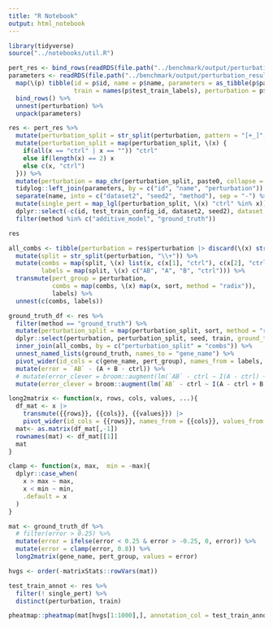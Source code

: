```yaml
---
title: "R Notebook"
output: html_notebook
---
```



```r
library(tidyverse)
source("../notebooks/util.R")
```

```r
pert_res <- bind_rows(readRDS(file.path("../benchmark/output/perturbation_results_predictions.RDS")))
parameters <- readRDS(file.path("../benchmark/output/perturbation_results_parameters.RDS")) %>%
  map(\(p) tibble(id = p$id, name = p$name, parameters = as_tibble(p$parameters), 
                  train = names(p$test_train_labels), perturbation = p$test_train_labels)) %>%
  bind_rows() %>%
  unnest(perturbation) %>%
  unpack(parameters)
```


```r
res <- pert_res %>%
  mutate(perturbation_split = str_split(perturbation, pattern = "[+_]", n = 2)) %>%
  mutate(perturbation_split = map(perturbation_split, \(x) {
    if(all(x == "ctrl" | x == "")) "ctrl" 
    else if(length(x) == 2) x
    else c(x, "ctrl")
  })) %>%
  mutate(perturbation = map_chr(perturbation_split, paste0, collapse = "+")) %>%
  tidylog::left_join(parameters, by = c("id", "name", "perturbation")) %>%
  separate(name, into = c("dataset2", "seed2", "method"), sep = "-") %>%
  mutate(single_pert = map_lgl(perturbation_split, \(x) "ctrl" %in% x)) %>%
  dplyr::select(-c(id, test_train_config_id, dataset2, seed2), dataset = dataset_name) %>%
  filter(method %in% c("additive_model", "ground_truth"))

res
```



```r
all_combs <- tibble(perturbation = res$perturbation |> discard(\(x) str_detect(x, "ctrl")) |> unique()) %>%
  mutate(split = str_split(perturbation, "\\+")) %>%
  mutate(combs = map(split, \(x) list(x, c(x[1], "ctrl"), c(x[2], "ctrl"), "ctrl")),
         labels = map(split, \(x) c("AB", "A", "B", "ctrl"))) %>%
  transmute(pert_group = perturbation, 
            combs = map(combs, \(x) map(x, sort, method = "radix")),
            labels) %>%
  unnest(c(combs, labels))

ground_truth_df <- res %>%
  filter(method == "ground_truth") %>%
  mutate(perturbation_split = map(perturbation_split, sort, method = "radix")) %>%
  dplyr::select(perturbation, perturbation_split, seed, train, ground_truth = prediction) %>%
  inner_join(all_combs, by = c("perturbation_split" = "combs")) %>%
  unnest_named_lists(ground_truth, names_to = "gene_name") %>%
  pivot_wider(id_cols = c(gene_name, pert_group), names_from = labels, values_from = ground_truth) %>%
  mutate(error = `AB` - (A + B - ctrl)) %>%
  # mutate(error_clever = broom::augment(lm(`AB` - ctrl ~ I(A - ctrl) + I(B - ctrl) - 1))$.resid, .by = pert_group)
  mutate(error_clever = broom::augment(lm(`AB` - ctrl ~ I(A - ctrl + B - ctrl) - 1))$.resid, .by = pert_group)
```




```r
long2matrix <- function(x, rows, cols, values, ...){
  df_mat <- x |>
    transmute({{rows}}, {{cols}}, {{values}}) |>
    pivot_wider(id_cols = {{rows}}, names_from = {{cols}}, values_from = {{values}}, ...) 
  mat<- as.matrix(df_mat[,-1])
  rownames(mat) <- df_mat[[1]]
  mat
}

clamp <- function(x, max,  min = -max){
  dplyr::case_when(
    x > max ~ max,
    x < min ~ min,
    .default = x
  )
}

mat <- ground_truth_df %>%
  # filter(error > 0.25) %>%
  mutate(error = ifelse(error < 0.25 & error > -0.25, 0, error)) %>%
  mutate(error = clamp(error, 0.8)) %>%
  long2matrix(gene_name, pert_group, values = error) 

hvgs <- order(-matrixStats::rowVars(mat))

test_train_annot <- res %>%
  filter(! single_pert) %>%
  distinct(perturbation, train)

pheatmap::pheatmap(mat[hvgs[1:1000],], annotation_col = test_train_annot |> column_to_rownames("perturbation"))
```



```r

```



